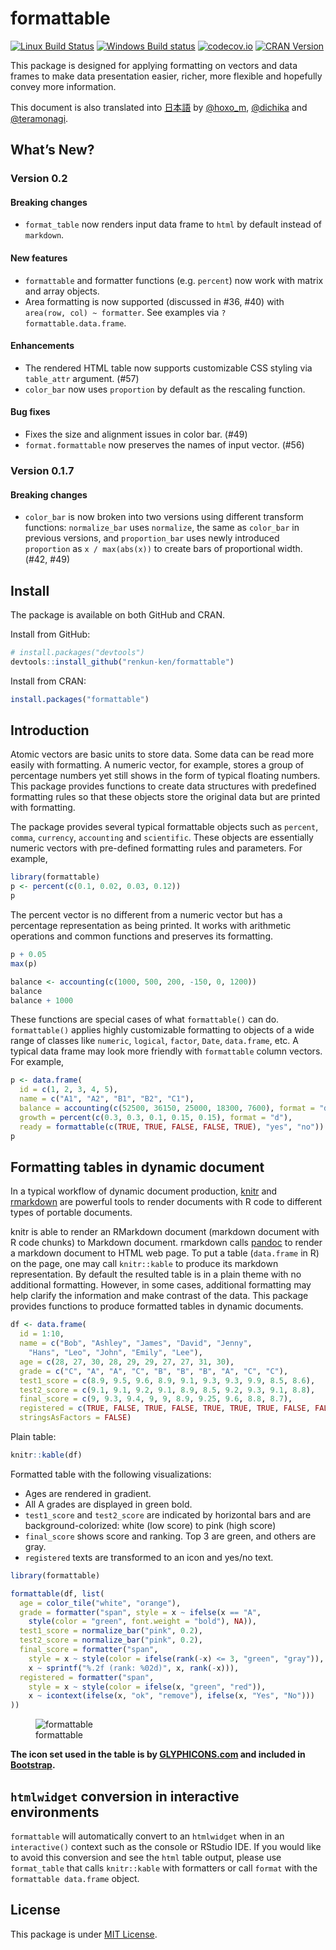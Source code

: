 # formattable

[![Linux Build Status](https://travis-ci.org/renkun-ken/formattable.png?branch=master)](https://travis-ci.org/renkun-ken/formattable) 
[![Windows Build status](https://ci.appveyor.com/api/projects/status/github/renkun-ken/formattable?svg=true)](https://ci.appveyor.com/project/renkun-ken/formattable)
[![codecov.io](http://codecov.io/github/renkun-ken/formattable/coverage.svg?branch=master)](http://codecov.io/github/renkun-ken/formattable?branch=master)
[![CRAN Version](http://www.r-pkg.org/badges/version/formattable)](http://cran.rstudio.com/web/packages/formattable)

This package is designed for applying formatting on vectors and data frames to make data presentation easier, richer, more flexible and hopefully convey more information.

This document is also translated into [日本語](./README.ja.md) by [@hoxo_m](https://github.com/hoxo-m), [@dichika](https://github.com/dichika) and [@teramonagi](https://github.com/teramonagi).

## What's New?

### Version 0.2

#### Breaking changes

* `format_table` now renders input data frame to `html` by default instead of `markdown`.

#### New features

* `formattable` and formatter functions (e.g. `percent`) now work with matrix and array objects.
* Area formatting is now supported (discussed in #36, #40) with `area(row, col) ~ formatter`. See examples via `?formattable.data.frame`.

#### Enhancements

* The rendered HTML table now supports customizable CSS styling via `table_attr` argument. (#57)
* `color_bar` now uses `proportion` by default as the rescaling function.

#### Bug fixes

* Fixes the size and alignment issues in color bar. (#49)
* `format.formattable` now preserves the names of input vector. (#56)

### Version 0.1.7

#### Breaking changes

* `color_bar` is now broken into two versions using different transform functions:
  `normalize_bar` uses `normalize`, the same as `color_bar` in previous versions,
  and `proportion_bar` uses newly introduced `proportion` as `x / max(abs(x))` to
  create bars of proportional width. (#42, #49)

## Install

The package is available on both GitHub and CRAN.

Install from GitHub:

```r
# install.packages("devtools")
devtools::install_github("renkun-ken/formattable")
```

Install from CRAN:

```r
install.packages("formattable")
```

## Introduction

Atomic vectors are basic units to store data. Some data can be read more easily with formatting. A numeric vector, for example, stores a group of percentage numbers yet still shows in the form of typical floating numbers. This package provides functions to create data structures with predefined formatting rules so that these objects store the original data but are printed with formatting.

The package provides several typical formattable objects such as `percent`, `comma`, `currency`, `accounting` and `scientific`. These objects are essentially numeric vectors with pre-defined formatting rules and parameters. For example,

```r
library(formattable)
p <- percent(c(0.1, 0.02, 0.03, 0.12))
p
```

The percent vector is no different from a numeric vector but has a percentage representation as being
printed. It works with arithmetic operations and common functions and preserves its formatting.

```r
p + 0.05
max(p)
```

```r
balance <- accounting(c(1000, 500, 200, -150, 0, 1200))
balance
balance + 1000
```

These functions are special cases of what `formattable()` can do. `formattable()` applies highly customizable formatting to objects of a wide range of classes like `numeric`, `logical`, `factor`, `Date`, `data.frame`, etc. A typical data frame may look more friendly with `formattable` column vectors. For example,

```r
p <- data.frame(
  id = c(1, 2, 3, 4, 5), 
  name = c("A1", "A2", "B1", "B2", "C1"),
  balance = accounting(c(52500, 36150, 25000, 18300, 7600), format = "d"),
  growth = percent(c(0.3, 0.3, 0.1, 0.15, 0.15), format = "d"),
  ready = formattable(c(TRUE, TRUE, FALSE, FALSE, TRUE), "yes", "no"))
p
```

## Formatting tables in dynamic document

In a typical workflow of dynamic document production, [knitr](https://github.com/yihui/knitr) and [rmarkdown](http://rmarkdown.rstudio.com/) are powerful tools to render documents with R code to different types of portable documents.

knitr is able to render an RMarkdown document (markdown document with R code chunks) to Markdown document. rmarkdown calls [pandoc](http://johnmacfarlane.net/pandoc) to render a markdown document to HTML web page. To put a table (`data.frame` in R) on the page, one may call `knitr::kable` to produce its markdown representation. By default the resulted table is in a plain theme with no additional formatting. However, in some cases, additional formatting may help clarify the information and make contrast of the data. This package provides functions to produce formatted tables in dynamic documents.

```r
df <- data.frame(
  id = 1:10,
  name = c("Bob", "Ashley", "James", "David", "Jenny", 
    "Hans", "Leo", "John", "Emily", "Lee"), 
  age = c(28, 27, 30, 28, 29, 29, 27, 27, 31, 30),
  grade = c("C", "A", "A", "C", "B", "B", "B", "A", "C", "C"),
  test1_score = c(8.9, 9.5, 9.6, 8.9, 9.1, 9.3, 9.3, 9.9, 8.5, 8.6),
  test2_score = c(9.1, 9.1, 9.2, 9.1, 8.9, 8.5, 9.2, 9.3, 9.1, 8.8),
  final_score = c(9, 9.3, 9.4, 9, 9, 8.9, 9.25, 9.6, 8.8, 8.7),
  registered = c(TRUE, FALSE, TRUE, FALSE, TRUE, TRUE, TRUE, FALSE, FALSE, FALSE),
  stringsAsFactors = FALSE)
```

Plain table:

```r
knitr::kable(df)
```

Formatted table with the following visualizations:

* Ages are rendered in gradient.
* All A grades are displayed in green bold.
* `test1_score` and `test2_score` are indicated by horizontal bars and are background-colorized: white (low score) to pink (high score)
* `final_score` shows score and ranking. Top 3 are green, and others are gray.
* `registered` texts are transformed to an icon and yes/no text.

```r
library(formattable)

formattable(df, list(
  age = color_tile("white", "orange"),
  grade = formatter("span", style = x ~ ifelse(x == "A", 
    style(color = "green", font.weight = "bold"), NA)),
  test1_score = normalize_bar("pink", 0.2),
  test2_score = normalize_bar("pink", 0.2),
  final_score = formatter("span",
    style = x ~ style(color = ifelse(rank(-x) <= 3, "green", "gray")),
    x ~ sprintf("%.2f (rank: %02d)", x, rank(-x))),
  registered = formatter("span",
    style = x ~ style(color = ifelse(x, "green", "red")),
    x ~ icontext(ifelse(x, "ok", "remove"), ifelse(x, "Yes", "No")))
))
```

![formattable](./formattable.png?raw=true)

**The icon set used in the table is by [GLYPHICONS.com](http://GLYPHICONS.com) and included in [Bootstrap](http://getbootstrap.com/components/#glyphicons).**

## `htmlwidget` conversion in interactive environments

`formattable` will automatically convert to an `htmlwidget` when in an `interactive()` context such as the console or RStudio IDE.  If you would like to avoid this conversion and see the `html` table output, please use `format_table` that calls `knitr::kable` with formatters or call `format` with the `formattable data.frame` object.

## License

This package is under [MIT License](http://opensource.org/licenses/MIT).
